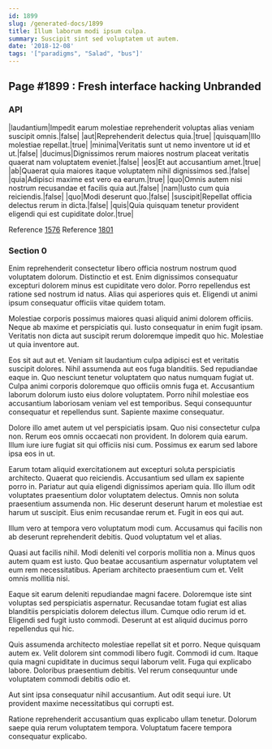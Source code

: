 ```yaml
---
id: 1899
slug: /generated-docs/1899
title: Illum laborum modi ipsum culpa.
summary: Suscipit sint sed voluptatem ut autem.
date: '2018-12-08'
tags: '["paradigms", "Salad", "bus"]'
---
```


## Page #1899 : Fresh interface hacking Unbranded
### API

|laudantium|Impedit earum molestiae reprehenderit voluptas alias veniam suscipit omnis.|false|
|aut|Reprehenderit delectus quia.|true|
|quisquam|Illo molestiae repellat.|true|
|minima|Veritatis sunt ut nemo inventore ut id et ut.|false|
|ducimus|Dignissimos rerum maiores nostrum placeat veritatis quaerat nam voluptatem eveniet.|false|
|eos|Et aut accusantium amet.|true|
|ab|Quaerat quia maiores itaque voluptatem nihil dignissimos sed.|false|
|quia|Adipisci maxime est vero ea earum.|true|
|quo|Omnis autem nisi nostrum recusandae et facilis quia aut.|false|
|nam|Iusto cum quia reiciendis.|false|
|quo|Modi deserunt quo.|false|
|suscipit|Repellat officia delectus rerum in dicta.|false|
|quis|Quia quisquam tenetur provident eligendi qui est cupiditate dolor.|true|

Reference [1576](/generated-docs/1576)
Reference [1801](/generated-docs/1801)


### Section 0
Enim reprehenderit consectetur libero officia nostrum nostrum quod voluptatem dolorum. Distinctio et est. Enim dignissimos consequatur excepturi dolorem minus est cupiditate vero dolor. Porro repellendus est ratione sed nostrum id natus. Alias qui asperiores quis et. Eligendi ut animi ipsum consequatur officiis vitae quidem totam.
 Molestiae corporis possimus maiores quasi aliquid animi dolorem officiis. Neque ab maxime et perspiciatis qui. Iusto consequatur in enim fugit ipsam. Veritatis non dicta aut suscipit rerum doloremque impedit quo hic. Molestiae ut quia inventore aut.
 Eos sit aut aut et. Veniam sit laudantium culpa adipisci est et veritatis suscipit dolores. Nihil assumenda aut eos fuga blanditiis. Sed repudiandae eaque in. Quo nesciunt tenetur voluptatem quo natus numquam fugiat ut. Culpa animi corporis doloremque quo officiis omnis fuga et.
Accusantium laborum dolorum iusto eius dolore voluptatem. Porro nihil molestiae eos accusantium laboriosam veniam vel est temporibus. Sequi consequuntur consequatur et repellendus sunt. Sapiente maxime consequatur.
 Dolore illo amet autem ut vel perspiciatis ipsam. Quo nisi consectetur culpa non. Rerum eos omnis occaecati non provident. In dolorem quia earum. Illum iure iure fugiat sit qui officiis nisi cum. Possimus ex earum sed labore ipsa eos in ut.
 Earum totam aliquid exercitationem aut excepturi soluta perspiciatis architecto. Quaerat quo reiciendis. Accusantium sed ullam ex sapiente porro in.
Pariatur aut quia eligendi dignissimos aperiam quia. Illo illum odit voluptates praesentium dolor voluptatem delectus. Omnis non soluta praesentium assumenda non. Hic deserunt deserunt harum et molestiae est harum ut suscipit. Eius enim recusandae rerum et. Fugit in eos qui aut.
 Illum vero at tempora vero voluptatum modi cum. Accusamus qui facilis non ab deserunt reprehenderit debitis. Quod voluptatum vel et alias.
 Quasi aut facilis nihil. Modi deleniti vel corporis mollitia non a. Minus quos autem quam est iusto.
Quo beatae accusantium aspernatur voluptatem vel eum rem necessitatibus. Aperiam architecto praesentium cum et. Velit omnis mollitia nisi.
 Eaque sit earum deleniti repudiandae magni facere. Doloremque iste sint voluptas sed perspiciatis aspernatur. Recusandae totam fugiat est alias blanditiis perspiciatis dolorem delectus illum. Cumque odio rerum id et. Eligendi sed fugit iusto commodi. Deserunt at est aliquid ducimus porro repellendus qui hic.
 Quis assumenda architecto molestiae repellat sit et porro. Neque quisquam autem ex. Velit dolorem sint commodi libero fugit.
Commodi id cum. Itaque quia magni cupiditate in ducimus sequi laborum velit. Fuga qui explicabo labore. Doloribus praesentium debitis. Vel rerum consequuntur unde voluptatem commodi debitis odio et.
 Aut sint ipsa consequatur nihil accusantium. Aut odit sequi iure. Ut provident maxime necessitatibus qui corrupti est.
 Ratione reprehenderit accusantium quas explicabo ullam tenetur. Dolorum saepe quia rerum voluptatem tempora. Voluptatum facere tempora consequatur explicabo.

